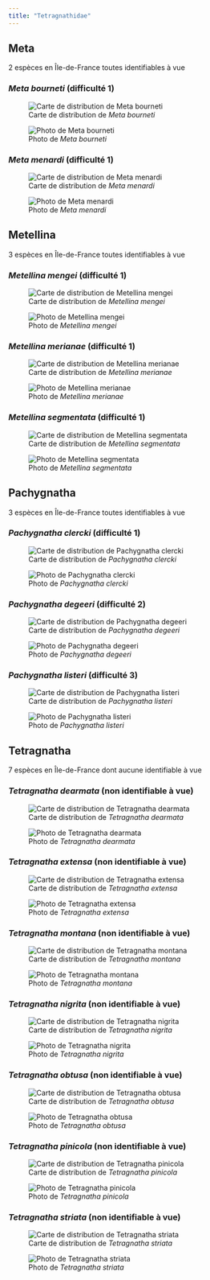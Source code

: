 ```yaml
---
title: "Tetragnathidae"
---
```




## Meta

2 espèces en Île-de-France toutes identifiables à vue



### *Meta bourneti* (difficulté 1)

![Carte de distribution de *Meta bourneti*](https://asfra.fr/Site/User_pages/Atlas/LR_ASFRA_Tetragnathidae_Meta%20bourneti_2022-03-10.jpeg)

![Photo de *Meta bourneti*](chemin/vers/photo.jpg)



### *Meta menardi* (difficulté 1)

![Carte de distribution de *Meta menardi*](https://asfra.fr/Site/User_pages/Atlas/LR_ASFRA_Tetragnathidae_Meta%20menardi_2022-03-10.jpeg)

![Photo de *Meta menardi*](chemin/vers/photo.jpg)



## Metellina

3 espèces en Île-de-France toutes identifiables à vue



### *Metellina mengei* (difficulté 1)

![Carte de distribution de *Metellina mengei*](https://asfra.fr/Site/User_pages/Atlas/LR_ASFRA_Tetragnathidae_Metellina%20mengei_2022-03-10.jpeg)

![Photo de *Metellina mengei*](chemin/vers/photo.jpg)



### *Metellina merianae* (difficulté 1)

![Carte de distribution de *Metellina merianae*](https://asfra.fr/Site/User_pages/Atlas/LR_ASFRA_Tetragnathidae_Metellina%20merianae_2022-03-10.jpeg)

![Photo de *Metellina merianae*](chemin/vers/photo.jpg)



### *Metellina segmentata* (difficulté 1)

![Carte de distribution de *Metellina segmentata*](https://asfra.fr/Site/User_pages/Atlas/LR_ASFRA_Tetragnathidae_Metellina%20segmentata_2022-03-10.jpeg)

![Photo de *Metellina segmentata*](chemin/vers/photo.jpg)



## Pachygnatha

3 espèces en Île-de-France toutes identifiables à vue



### *Pachygnatha clercki* (difficulté 1)

![Carte de distribution de *Pachygnatha clercki*](https://asfra.fr/Site/User_pages/Atlas/LR_ASFRA_Tetragnathidae_Pachygnatha%20clercki_2022-03-10.jpeg)

![Photo de *Pachygnatha clercki*](chemin/vers/photo.jpg)



### *Pachygnatha degeeri* (difficulté 2)

![Carte de distribution de *Pachygnatha degeeri*](https://asfra.fr/Site/User_pages/Atlas/LR_ASFRA_Tetragnathidae_Pachygnatha%20degeeri_2022-03-10.jpeg)

![Photo de *Pachygnatha degeeri*](chemin/vers/photo.jpg)



### *Pachygnatha listeri* (difficulté 3)

![Carte de distribution de *Pachygnatha listeri*](https://asfra.fr/Site/User_pages/Atlas/LR_ASFRA_Tetragnathidae_Pachygnatha%20listeri_2022-03-10.jpeg)

![Photo de *Pachygnatha listeri*](chemin/vers/photo.jpg)



## Tetragnatha

7 espèces en Île-de-France dont aucune identifiable à vue



### *Tetragnatha dearmata* (non identifiable à vue)

![Carte de distribution de *Tetragnatha dearmata*](https://asfra.fr/Site/User_pages/Atlas/LR_ASFRA_Tetragnathidae_Tetragnatha%20dearmata_2022-03-10.jpeg)

![Photo de *Tetragnatha dearmata*](chemin/vers/photo.jpg)



### *Tetragnatha extensa* (non identifiable à vue)

![Carte de distribution de *Tetragnatha extensa*](https://asfra.fr/Site/User_pages/Atlas/LR_ASFRA_Tetragnathidae_Tetragnatha%20extensa_2022-03-10.jpeg)

![Photo de *Tetragnatha extensa*](chemin/vers/photo.jpg)



### *Tetragnatha montana* (non identifiable à vue)

![Carte de distribution de *Tetragnatha montana*](https://asfra.fr/Site/User_pages/Atlas/LR_ASFRA_Tetragnathidae_Tetragnatha%20montana_2022-03-10.jpeg)

![Photo de *Tetragnatha montana*](chemin/vers/photo.jpg)



### *Tetragnatha nigrita* (non identifiable à vue)

![Carte de distribution de *Tetragnatha nigrita*](https://asfra.fr/Site/User_pages/Atlas/LR_ASFRA_Tetragnathidae_Tetragnatha%20nigrita_2022-03-10.jpeg)

![Photo de *Tetragnatha nigrita*](chemin/vers/photo.jpg)



### *Tetragnatha obtusa* (non identifiable à vue)

![Carte de distribution de *Tetragnatha obtusa*](https://asfra.fr/Site/User_pages/Atlas/LR_ASFRA_Tetragnathidae_Tetragnatha%20obtusa_2022-03-10.jpeg)

![Photo de *Tetragnatha obtusa*](chemin/vers/photo.jpg)



### *Tetragnatha pinicola* (non identifiable à vue)

![Carte de distribution de *Tetragnatha pinicola*](https://asfra.fr/Site/User_pages/Atlas/LR_ASFRA_Tetragnathidae_Tetragnatha%20pinicola_2022-03-10.jpeg)

![Photo de *Tetragnatha pinicola*](chemin/vers/photo.jpg)



### *Tetragnatha striata* (non identifiable à vue)

![Carte de distribution de *Tetragnatha striata*](https://asfra.fr/Site/User_pages/Atlas/LR_ASFRA_Tetragnathidae_Tetragnatha%20striata_2022-03-10.jpeg)

![Photo de *Tetragnatha striata*](chemin/vers/photo.jpg)



